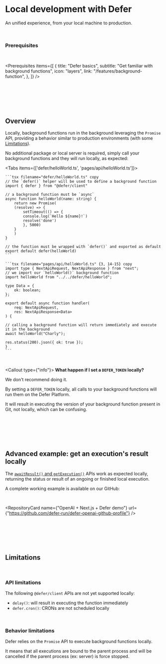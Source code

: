 
# Local development with Defer

An unified experience, from your local machine to production.

<br />

### Prerequisites

<br />

<Prerequisites
  items={[
    {
      title: "Defer basics",
      subtitle: "Get familiar with background functions",
      icon: "layers",
      link: "/features/background-function",
    },
  ]}
/>

<p>&nbsp;</p>
<p>&nbsp;</p>
<p>&nbsp;</p>

## Overview

Locally, background functions run in the background leveraging the `Promise` API, providing a behavior similar to production environments (with some [Limitations](#limitations)).

No additional package or local server is required, simply call your background functions and they will run locally, as expected:

<Tabs items={['defer/helloWorld.ts', 'pages/api/helloWorld.ts']}>

  <Tab>

    ```tsx filename="defer/helloWorld.ts" copy
    // the `defer()` helper will be used to define a background function
    import { defer } from "@defer/client"

    // a background function must be `async`
    async function helloWorld(name: string) {
        return new Promise(
        (resolve) => {
            setTimeout(() => {
            console.log(`Hello ${name}!`)
            resolve('done')
            }, 5000)
        }
        )
    }

    // the function must be wrapped with `defer()` and exported as default
    export default defer(helloWorld)
    ```

  </Tab>

  <Tab>

    ```tsx filename="pages/api/helloWorld.ts" {3, 14-15} copy
    import type { NextApiRequest, NextApiResponse } from "next";
    // we import our `helloWorld()` background function
    import helloWorld from "../../defer/helloWorld";

    type Data = {
        ok: boolean;
    };

    export default async function handler(
        req: NextApiRequest,
        res: NextApiResponse<Data>
    ) {

    // calling a background function will return immediately and execute it in the background
    await helloWorld("Charly");

    res.status(200).json({ ok: true });
    }
    ```

  </Tab>

</Tabs>

<p>&nbsp;</p>

<Callout type={"info"}>
**What happen if I set a `DEFER_TOKEN` locally?**

We don't recommend doing it.

By setting a `DEFER_TOKEN` locally, all calls to your background functions will run them on the Defer Platform.

It will result in executing the version of your background function present in Git, not locally, which can be confusing.

</Callout>

<p>&nbsp;</p>
<p>&nbsp;</p>
<p>&nbsp;</p>

## Advanced example: get an execution's result locally

The [`awaitResult()` and `getExecution()`](/features/getting-execution-result/) APIs work as expected locally, returning the status or result of an ongoing or finished local execution.

A complete working example is available on our GitHub:

<br />

<RepositoryCard
  name={"OpenAI + Next.js + Defer demo"}
  url={"https://github.com/defer-run/defer-openai-github-profile"}
/>

<p>&nbsp;</p>
<p>&nbsp;</p>
<p>&nbsp;</p>

## Limitations

<p>&nbsp;</p>

### API limitations

The following `@defer/client` APIs are not yet supported locally:

- `delay()`: will result in executing the function immediately
- `defer.cron()`: CRONs are not scheduled locally

<p>&nbsp;</p>

### Behavior limitations

Defer relies on the `Promise` API to execute background functions locally.

It means that all executions are bound to the parent process and will be cancelled if the parent process (ex: server) is force stopped.

